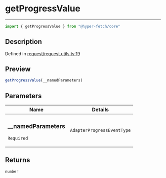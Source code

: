

# getProgressValue

<div class="api-docs__separator" data-reactroot="">

---

</div><div class="api-docs__import" data-reactroot="">

```ts
import { getProgressValue } from "@hyper-fetch/core"
```

</div><div class="api-docs__section">

## Description

</div><div class="api-docs__description"><span class="api-docs__do-not-parse">



</span></div><p class="api-docs__definition">

Defined in [request/request.utils.ts:19](https://github.com/BetterTyped/hyper-fetch/blob/c3e2c45/packages/core/src/request/request.utils.ts#L19)

</p><div class="api-docs__section">

## Preview

</div><div class="api-docs__preview fn">

```ts
getProgressValue(__namedParameters)
```

</div><div class="api-docs__section">

## Parameters

</div><div class="api-docs__parameters"><table><thead><tr><th>Name</th><th>Details</th></tr></thead><tbody><tr param-data="__namedParameters"><td class="api-docs__param-name required">

### \_\_namedParameters 

`Required`

</td><td class="api-docs__param-type">

`AdapterProgressEventType`

</td></tr></tbody></table></div><div class="api-docs__section">

## Returns

</div><div class="api-docs__returns">

```ts
number
```

</div>